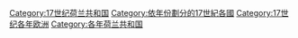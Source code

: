 [[Category:17世纪荷兰共和国|Category:17世纪荷兰共和国]]
[[Category:依年份劃分的17世紀各國|Category:依年份劃分的17世紀各國]]
[[Category:17世纪各年欧洲|Category:17世纪各年欧洲]]
[[Category:各年荷兰共和国|Category:各年荷兰共和国]]